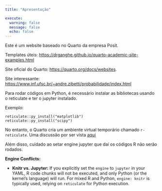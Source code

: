 ```yaml
---
title: "Apresentação"

execute: 
  warning: false
  message: false
  echo: false
---
```


Este é um website baseado no Quarto da empresa Posit.

Templates úteis: <https://drganghe.github.io/quarto-academic-site-examples.html>

Site oficial do Quarto: <https://quarto.org/docs/websites>.

Site interessante: <https://www.inf.ufsc.br/~andre.zibetti/probabilidade/index.html>

Para rodar códigos em Python, é necessário instalar as bibliotecas usando o reticulate e ter o jupyter instalado.

Exemplo:

```
reticulate::py_install("matplotlib")
reticulate::py_install("scipy")

```

No entanto, o Quarto cria um ambiente virtual temporário chamado `r-reticulate`. Uma discussão por ser vista [aqui](https://stackoverflow.com/questions/76745347/how-to-make-quarto-use-the-same-python-environment-that-was-specified-in-rstudio)

Além disso, cuidado ao setar engine jupyter que daí os códigos R não serão rodados.

**Engine Conflicts:**

- **Knitr vs. Jupyter:** If you explicitly set the `engine` to `jupyter` in your YAML, R code chunks will not be executed, and only Python (or the kernel's language) will run. For mixed R and Python, `engine: knitr` is typically used, relying on `reticulate` for Python execution.
